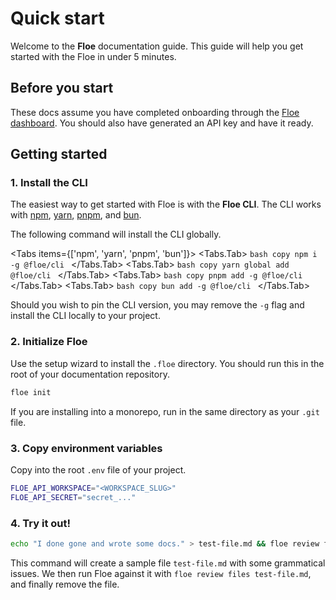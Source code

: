 
# Quick start
Welcome to the **Floe** documentation guide. This guide will help you get
started with the Floe in under 5 minutes.

## Before you start
These docs assume you have completed onboarding through the [Floe
dashboard](https://app.floe.dev). You should also have generated an API key and have it ready.

## Getting started

### 1. Install the CLI
The easiest way to get started with Floe is with the **Floe CLI**. The CLI works
with [npm](https://www.npmjs.com/),
[yarn](https://classic.yarnpkg.com/lang/en/), [pnpm](https://pnpm.io/), and
[bun](https://bun.sh/).

The following command will install the CLI globally.

<Tabs items={['npm', 'yarn', 'pnpm', 'bun']}>
  <Tabs.Tab>
    ```bash copy
    npm i -g @floe/cli
    ```
  </Tabs.Tab>
  <Tabs.Tab>
    ```bash copy
    yarn global add @floe/cli
    ```
  </Tabs.Tab>
  <Tabs.Tab>
    ```bash copy
    pnpm add -g @floe/cli
    ```
  </Tabs.Tab>
  <Tabs.Tab>
    ```bash copy
    bun add -g @floe/cli
    ```
  </Tabs.Tab>
</Tabs>

<Callout emoji="💡"> Should you wish to pin the CLI version, you may remove the
  `-g` flag and install the CLI locally to your project.</Callout>

  ### 2. Initialize Floe
  Use the setup wizard to install the `.floe` directory. You should run this in the root of your documentation repository.

  ```bash copy
  floe init
  ```
  <Callout emoji="💡"> If you are installing into a monorepo, run in the same directory as your `.git` file.</Callout>

  ### 3. Copy environment variables
  Copy into the root `.env` file of your project.

  ```bash copy filename=".env"
  FLOE_API_WORKSPACE="<WORKSPACE_SLUG>"
  FLOE_API_SECRET="secret_..."
  ```

  ### 4. Try it out!
  ```bash copy
  echo "I done gone and wrote some docs." > test-file.md && floe review files test-file.md && rm test-file.md
  ```

  This command will create a sample file `test-file.md` with some grammatical
  issues. We then run Floe against it with `floe review files test-file.md`, and
  finally remove the file.